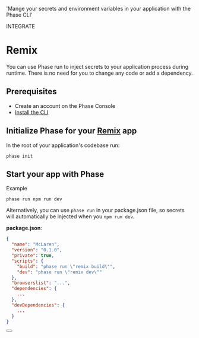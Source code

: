 
  'Mange your secrets and environment variables in your application with the Phase CLI'

<Tag variant="small">INTEGRATE</Tag>

# Remix

You can use Phase run to inject secrets to your application process during runtime. There is no need for you to change any code or add a dependency.

## Prerequisites

- Create an account on the Phase Console
- [Install the CLI](/cli/install)

## Initialize Phase for your [Remix](https://remix.run) app

In the root of your application's codebase run:

```fish
phase init
```

## Start your app with Phase

Example

```fish
phase run npm run dev
```

Alternatively, you can use `phase run` in your package.json file, so secrets will automatically be injected when you `npm run dev`.

**package.json**:

```json
{
  "name": "McLaren",
  "version": "0.1.0",
  "private": true,
  "scripts": {
    "build": "phase run \"remix build\"",
    "dev": "phase run \"remix dev\""
  },
  "browserslist": "...",
  "dependencies": {
    ...
  },
  "devDependencies": {
    ...
  }
}
```

<div className="not-prose">
  <Button
    href="https://remix.run/docs/en/main/guides/envvars"
    variant="text"
    arrow="right"
    children="Remix Docs"
  />
</div>
